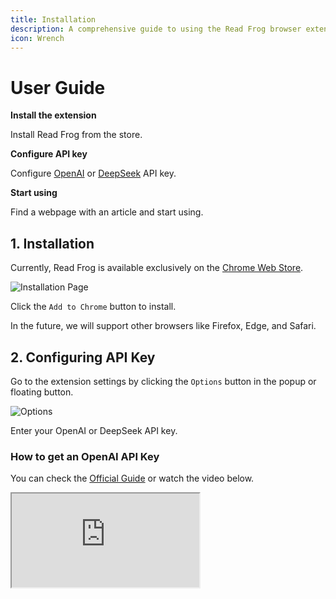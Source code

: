 ```yaml
---
title: Installation
description: A comprehensive guide to using the Read Frog browser extension for immersive language learning
icon: Wrench
---
```


# User Guide

<Steps>
<Step>

**Install the extension**

Install Read Frog from the store.

</Step>

<Step>

**Configure API key**

Configure [OpenAI](https://openai.com/api/) or [DeepSeek](https://platform.deepseek.com/) API key.

</Step>

<Step>

**Start using**

Find a webpage with an article and start using.

</Step>
</Steps>

## 1. Installation

Currently, Read Frog is available exclusively on the [Chrome Web Store](https://chromewebstore.google.com/detail/read-frog/modkelfkcfjpgbfmnbnllalkiogfofhb?utm_source=official).

![Installation Page](/tutorial/installation/chrome-web-store.png)

Click the `Add to Chrome` button to install.

<Callout title="Are you using other browsers?">
  In the future, we will support other browsers like Firefox, Edge, and Safari.
</Callout>

## 2. Configuring API Key

Go to the extension settings by clicking the `Options` button in the popup or floating button.

![Options](/tutorial/installation/options.png)

Enter your OpenAI or DeepSeek API key.

### How to get an OpenAI API Key

You can check the [Official Guide](https://help.openai.com/en/articles/4936850-where-do-i-find-my-openai-api-key) or watch the video below.

<iframe
  src="https://www.youtube-nocookie.com/embed/SzPE_AE0eEo"
  className="w-full aspect-video"
  allowFullScreen
/>

### How to get a DeepSeek API Key

You can check the [Official Guide](https://api-docs.deepseek.com/).

## 3. Start Using

Find a webpage with an article.

![Article](/tutorial/installation/start-reading.png)

Click the `Read` button and wait for the detailed analysis of the article to appear.

![Explanation](/tutorial/get-started/interface.png)
